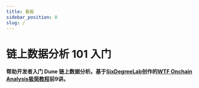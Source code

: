```yaml
---
title: 看板
sidebar_position: 0
slug: /
---
```


# 链上数据分析 101 入门

**帮助开发者入门 Dune 链上数据分析。基于[SixDegreeLab](https://sixdegree.xyz/)创作的[WTF Onchain Analysis极简教程](https://github.com/WTFAcademy/WTF-Dune)前9讲。**

